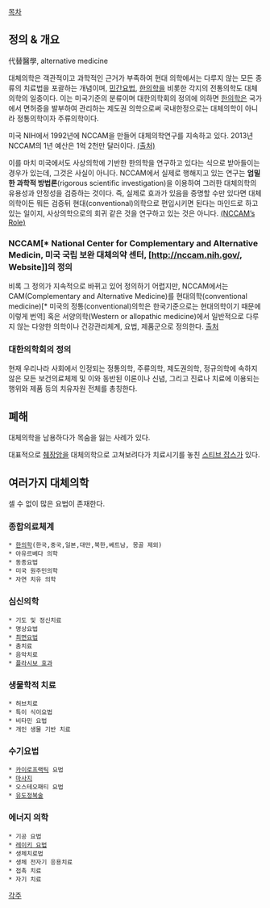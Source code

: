 [[목차]]
== 정의 & 개요 ==
代替醫學, alternative medicine

대체의학은 객관적이고 과학적인 근거가 부족하여 현대 의학에서는 다루지 않는 모든 종류의 치료법을 포괄하는 개념이며, [[민간요법]], [[한의학]]을 비롯한 각지의 전통의학도 대체의학의 일종이다. 이는 미국기준의 분류이며 대한의학회의 정의에 의하면 [[한의학]]은 국가에서 면허증을 발부하여 관리하는 제도권 의학으로써 국내한정으로는 대체의학이 아니라 정통의학이자 주류의학이다.

미국 NIH에서 1992년에 NCCAM을 만들어 대체의학연구를 지속하고 있다. 2013년 NCCAM의 1년 예산은 1억 2천만 달러이다.
[http://nccam.nih.gov/about/budget/congressional/2013 (출처)]

이를 마치 미국에서도 사상의학에 기반한 한의학을 연구하고 있다는 식으로 받아들이는 경우가 있는데, 그것은 사실이 아니다. NCCAM에서 실제로 행해지고 있는 연구는 '''엄밀한 과학적 방법론'''(rigorous scientific investigation)을 이용하여 그러한 대체의학의 유용성과 안정성을 검증하는 것이다. 즉, 실제로 효과가 있음을 증명할 수만 있다면 대체의학이든 뭐든 검증뒤 현대(conventional)의학으로 편입시키면 된다는 마인드로 하고 있는 일이지, 사상의학으로의 회귀 같은 것을 연구하고 있는 것은 아니다.  [http://nccam.nih.gov/health/whatiscam#role (NCCAM’s Role)]

=== NCCAM[* National Center for Complementary and Alternative Medicin, 미국 국립 보완 대체의약 센터, [http://nccam.nih.gov/, Website]]의 정의 ===
비록 그 정의가 지속적으로 바뀌고 있어 정의하기 어렵지만, NCCAM에서는 CAM(Complementary and Alternative Medicine)를 현대의학(conventional medicine)[* 미국의 정통(conventional)의학은 한국기준으로는 현대의학이기 때문에 이렇게 번역] 혹은 서양의학(Western or allopathic medicine)에서 일반적으로 다루지 않는 다양한 의학이나 건강관리체계, 요법, 제품군으로 정의한다. [http://nccam.nih.gov/health/whatiscam#definingcam 출처]

=== 대한의학회의 정의 ===
현재 우리나라 사회에서 인정되는 정통의학, 주류의학, 제도권의학, 정규의학에 속하지 않은 모든 보건의료체제 및 이와 동반된 이론이나 신념, 그리고 진료나 치료에 이용되는 행위와 제품 등의 치유자원 전체를 총칭한다.

== 폐해 ==
대체의학을 남용하다가 목숨을 잃는 사례가 있다.

대표적으로 [[췌장암]]을 대체의학으로 고쳐보려다가 치료시기를 놓친 [[스티브 잡스]]가 있다.
== 여러가지 대체의학 ==
셀 수 없이 많은 요법이 존재한다.
=== 종합의료체계 ===
 * [[한의학]](한국,중국,일본,대만,북한,베트남, 몽골 제외)
 * 아유르베다 의학
 * 동종요법
 * 미국 원주민의학
 * 자연 치유 의학
=== 심신의학 ===
 * 기도 및 정신치료
 * 명상요법
 * [[최면]]요법
 * 춤치료
 * 음악치료
 * [[플라시보 효과]]
=== 생물학적 치료 ===
 * 허브치료
 * 특이 식이요법
 * 비타민 요법
 * 개인 생물 기반 치료
=== 수기요법 ===
 * [[카이로프랙틱]] 요법
 * [[마사지]]
 * 오스테오패티 요법
 * [[유도정복술]]
=== 에너지 의학 ===
 * 기공 요법
 * [[영기|레이키 요법]]
 * 생체치료법 
 * 생체 전자기 응용치료
 * 접촉 치료
 * 자기 치료

[[각주]]
